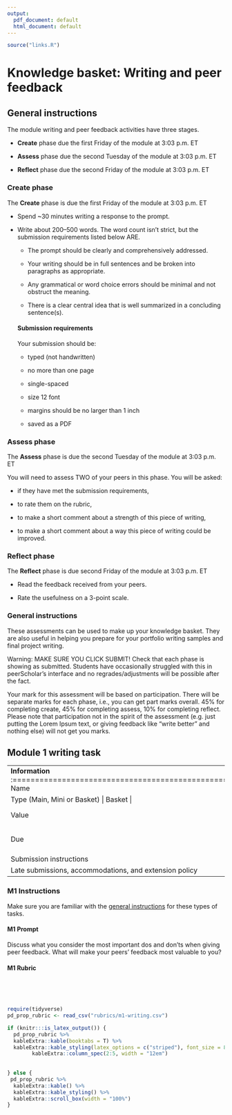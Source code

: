 ```yaml
---
output:
  pdf_document: default
  html_document: default
---
```

```r
source("links.R")
```

# Knowledge basket: Writing and peer feedback

## General instructions {#writinggeneral}
The module writing and peer feedback activities have three stages.

-   **Create** phase due the first Friday of the module at 3:03 p.m. ET

-   **Assess** phase due the second Tuesday of the module at 3:03 p.m. ET

-   __Reflect__ phase due the second Friday of the module at 3:03 p.m. ET

### Create phase

The **Create** phase is due the first Friday of the module at 3:03 p.m. ET

-   Spend \~30 minutes writing a response to the prompt.

-   Write about 200--500 words. The word count isn't strict, but the submission requirements listed below ARE.

    -   The prompt should be clearly and comprehensively addressed.

    -   Your writing should be in full sentences and be broken into paragraphs as appropriate.

    -   Any grammatical or word choice errors should be minimal and not obstruct the meaning.

    -   There is a clear central idea that is well summarized in a concluding sentence(s).

    #### Submission requirements

    Your submission should be:

    -   typed (not handwritten)

    -   no more than one page

    -   single-spaced

    -   size 12 font

    -   margins should be no larger than 1 inch

    -   saved as a PDF

### Assess phase

The **Assess** phase is due the second Tuesday of the module at 3:03 p.m. ET

You will need to assess TWO of your peers in this phase. You will be asked:

-   if they have met the submission requirements,

-   to rate them on the rubric,

-   to make a short comment about a strength of this piece of writing,

-   to make a short comment about a way this piece of writing could be improved.

### Reflect phase

The **Reflect** phase is due second Friday of the module at 3:03 p.m. ET

-   Read the feedback received from your peers.

-   Rate the usefulness on a 3-point scale.

### General instructions

These assessments can be used to make up your knowledge basket. They are also useful in helping you prepare for your portfolio writing samples and final project writing.

Warning: MAKE SURE YOU CLICK SUBMIT! Check that each phase is showing as submitted. Students  have occasionally struggled with this in peerScholar's interface and no regrades/adjustments will be possible after the fact.

Your mark for this assessment will be based on participation. There will be separate marks for each phase, i.e., you can get part marks overall. 45% for completing create, 45% for completing assess, 10% for completing reflect. Please note that participation not in the spirit of the assessment (e.g. just putting the Lorem Ipsum text, or giving feedback like "write better" and nothing else) will not get you marks. 


## Module 1 writing task

+--------------------------------------------------------+----------------------------------------------------+
| **Information**                                        | **Note**                                           |
+:=======================================================+:===================================================+
| Name                                                   | Module 1 writing task                      |
+--------------------------------------------------------+----------------------------------------------------+
| Type (Main, Mini or Basket)                              | Basket                                             |
+--------------------------------------------------------+----------------------------------------------------+
| Value                                                  | 0.5% (0.245%, 0.245%, 0.01%) <br> Completion                                           |
+--------------------------------------------------------+----------------------------------------------------+
| Due                                                    | __Create phase__: `r m1_c`;  <br> __Assess phase__: `r m1_a`; <br> __Reflect phase__: `r m1_r`;                                |
+--------------------------------------------------------+----------------------------------------------------+
| Submission instructions                                | Submission: [Via peerScholar](`r m1_link`)                |
|                                                        |                                                    |
|                                                        | Marked for completion              |
+--------------------------------------------------------+----------------------------------------------------+
| Late submissions, accommodations, and extension policy | No late submissions, accommodations, or extensions. |
+--------------------------------------------------------+----------------------------------------------------+

### M1 Instructions

Make sure you are familiar with the [general instructions](#writinggeneral) for these types of tasks.

#### M1 Prompt

Discuss what you consider the most important dos and don'ts when giving peer feedback. What will make your peers' feedback most valuable to you?


#### M1 Rubric

<br>

<br>

```r
require(tidyverse)
pd_prop_rubric <- read_csv("rubrics/m1-writing.csv") 

if (knitr:::is_latex_output()) {
  pd_prop_rubric %>% 
  kableExtra::kable(booktabs = T) %>%
  kableExtra::kable_styling(latex_options = c("striped"), font_size = 8) %>% 
        kableExtra::column_spec(2:5, width = "12em") 
  
  
} else {
 pd_prop_rubric %>% 
  kableExtra::kable() %>%
  kableExtra::kable_styling() %>% 
  kableExtra::scroll_box(width = "100%")
}

```
